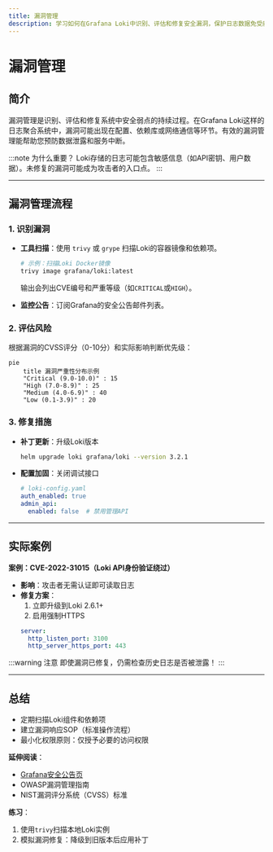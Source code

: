 ```yaml
---
title: 漏洞管理
description: 学习如何在Grafana Loki中识别、评估和修复安全漏洞，保护日志数据免受威胁。
---
```


# 漏洞管理

## 简介

漏洞管理是识别、评估和修复系统中安全弱点的持续过程。在Grafana Loki这样的日志聚合系统中，漏洞可能出现在配置、依赖库或网络通信等环节。有效的漏洞管理能帮助您预防数据泄露和服务中断。

:::note 为什么重要？
Loki存储的日志可能包含敏感信息（如API密钥、用户数据）。未修复的漏洞可能成为攻击者的入口点。
:::

---

## 漏洞管理流程

### 1. 识别漏洞
- **工具扫描**：使用 `trivy` 或 `grype` 扫描Loki的容器镜像和依赖项。
  ```bash
  # 示例：扫描Loki Docker镜像
  trivy image grafana/loki:latest
  ```
  输出会列出CVE编号和严重等级（如`CRITICAL`或`HIGH`）。

- **监控公告**：订阅Grafana的安全公告邮件列表。

### 2. 评估风险
根据漏洞的CVSS评分（0-10分）和实际影响判断优先级：
```mermaid
pie
    title 漏洞严重性分布示例
    "Critical (9.0-10.0)" : 15
    "High (7.0-8.9)" : 25
    "Medium (4.0-6.9)" : 40
    "Low (0.1-3.9)" : 20
```

### 3. 修复措施
- **补丁更新**：升级Loki版本
  ```bash
  helm upgrade loki grafana/loki --version 3.2.1
  ```
- **配置加固**：关闭调试接口
  ```yaml
  # loki-config.yaml
  auth_enabled: true
  admin_api:
    enabled: false  # 禁用管理API
  ```

---

## 实际案例

**案例：CVE-2022-31015（Loki API身份验证绕过）**
- **影响**：攻击者无需认证即可读取日志
- **修复方案**：
  1. 立即升级到Loki 2.6.1+
  2. 启用强制HTTPS
  ```yaml
  server:
    http_listen_port: 3100
    http_server_https_port: 443
  ```

:::warning 注意
即使漏洞已修复，仍需检查历史日志是否被泄露！
:::

---

## 总结

- 定期扫描Loki组件和依赖项
- 建立漏洞响应SOP（标准操作流程）
- 最小化权限原则：仅授予必要的访问权限

**延伸阅读**：
- [Grafana安全公告页](https://grafana.com/security/)
- OWASP漏洞管理指南
- NIST漏洞评分系统（CVSS）标准

**练习**：
1. 使用`trivy`扫描本地Loki实例
2. 模拟漏洞修复：降级到旧版本后应用补丁